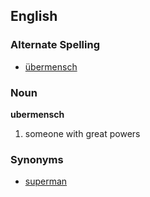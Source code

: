 ==English==
===Alternate Spelling===
*[[übermensch]]
===Noun===
'''ubermensch'''

#someone with great powers
===Synonyms===
*[[superman]]